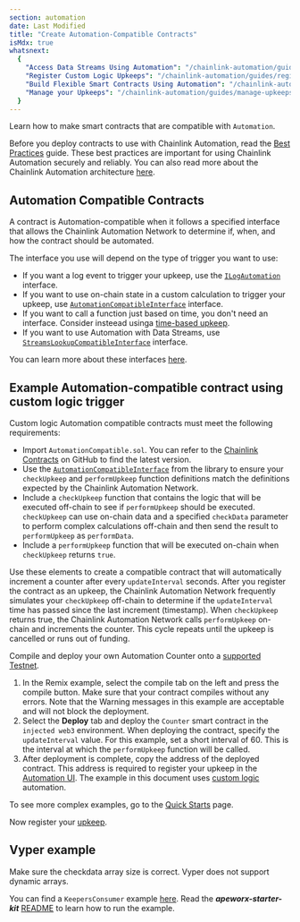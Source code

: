 ```yaml
---
section: automation
date: Last Modified
title: "Create Automation-Compatible Contracts"
isMdx: true
whatsnext:
  {
    "Access Data Streams Using Automation": "/chainlink-automation/guides/streams-lookup",
    "Register Custom Logic Upkeeps": "/chainlink-automation/guides/register-upkeep",
    "Build Flexible Smart Contracts Using Automation": "/chainlink-automation/guides/flexible-upkeeps",
    "Manage your Upkeeps": "/chainlink-automation/guides/manage-upkeeps",
  }
---
```



Learn how to make smart contracts that are compatible with `Automation`.

<Aside type="tip" title="Considerations and Best Practices">

Before you deploy contracts to use with Chainlink Automation, read the [Best Practices](/chainlink-automation/concepts/best-practice) guide. These best practices are important for using Chainlink Automation securely and reliably. You can also read more about the Chainlink Automation architecture [here](/chainlink-automation/concepts/automation-architecture).

</Aside>

## Automation Compatible Contracts

A contract is Automation-compatible when it follows a specified interface that allows the Chainlink Automation Network to determine if, when, and how the contract should be automated.

The interface you use will depend on the type of trigger you want to use:

- If you want a log event to trigger your upkeep, use the [`ILogAutomation`](/chainlink-automation/reference/automation-interfaces/#ilogautomation) interface.
- If you want to use on-chain state in a custom calculation to trigger your upkeep, use [`AutomationCompatibleInterface`](/chainlink-automation/reference/automation-interfaces/#automationcompatibleinterface) interface.
- If you want to call a function just based on time, you don't need an interface. Consider insteead usinga [time-based upkeep](/chainlink-automation/guides/job-scheduler).
- If you want to use Automation with Data Streams, use [`StreamsLookupCompatibleInterface`](/chainlink-automation/reference/automation-interfaces/#streamslookupcompatibleinterface) interface.

You can learn more about these interfaces [here](/chainlink-automation/reference/automation-interfaces).

## Example Automation-compatible contract using custom logic trigger

Custom logic Automation compatible contracts must meet the following requirements:

- Import `AutomationCompatible.sol`. You can refer to the [Chainlink Contracts](https://github.com/smartcontractkit/chainlink/tree/develop/contracts/src) on GitHub to find the latest version.
- Use the [`AutomationCompatibleInterface`](/chainlink-automation/reference/automation-interfaces) from the library to ensure your `checkUpkeep` and `performUpkeep` function definitions match the definitions expected by the Chainlink Automation Network.
- Include a `checkUpkeep` function that contains the logic that will be executed off-chain to see if `performUpkeep` should be executed. `checkUpkeep` can use on-chain data and a specified `checkData` parameter to perform complex calculations off-chain and then send the result to `performUpkeep` as `performData`.
- Include a `performUpkeep` function that will be executed on-chain when `checkUpkeep` returns `true`.

Use these elements to create a compatible contract that will automatically increment a counter after every `updateInterval` seconds. After you register the contract as an upkeep, the Chainlink Automation Network frequently simulates your `checkUpkeep` off-chain to determine if the `updateInterval` time has passed since the last increment (timestamp). When `checkUpkeep` returns true, the Chainlink Automation Network calls `performUpkeep` on-chain and increments the counter. This cycle repeats until the upkeep is cancelled or runs out of funding.

<CodeSample src="samples/Automation/AutomationCounter.sol" />

Compile and deploy your own Automation Counter onto a [supported Testnet](/chainlink-automation/overview/supported-networks).

1. In the Remix example, select the compile tab on the left and press the compile button. Make sure that your contract compiles without any errors. Note that the Warning messages in this example are acceptable and will not block the deployment.
1. Select the **Deploy** tab and deploy the `Counter` smart contract in the `injected web3` environment. When deploying the contract, specify the `updateInterval` value. For this example, set a short interval of 60. This is the interval at which the `performUpkeep` function will be called.
1. After deployment is complete, copy the address of the deployed contract. This address is required to register your upkeep in the [Automation UI](https://automation.chain.link/). The example in this document uses [custom logic](/chainlink-automation/guides/register-upkeep) automation.

To see more complex examples, go to the [Quick Starts](/quickstarts/eth-balance-monitor/) page.

Now register your [upkeep](/chainlink-automation/guides/register-upkeep/).

## Vyper example

<Aside type="note" title="Note on arrays">
  Make sure the checkdata array size is correct. Vyper does not support dynamic arrays.
</Aside>

You can find a `KeepersConsumer` example [here](https://github.com/smartcontractkit/apeworx-starter-kit/blob/main/contracts/KeepersConsumer.vy). Read the _**apeworx-starter-kit**_ [README](https://github.com/smartcontractkit/apeworx-starter-kit) to learn how to run the example.

